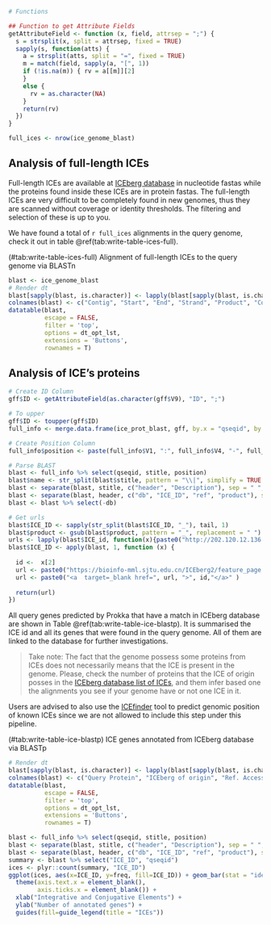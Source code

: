 ```r
# Functions

## Function to get Attribute Fields
getAttributeField <- function (x, field, attrsep = ";") { 
  s = strsplit(x, split = attrsep, fixed = TRUE) 
  sapply(s, function(atts) { 
    a = strsplit(atts, split = "=", fixed = TRUE) 
    m = match(field, sapply(a, "[", 1)) 
    if (!is.na(m)) { rv = a[[m]][2] 
    } 
    else { 
      rv = as.character(NA) 
    } 
    return(rv) 
  }) 
}

full_ices <- nrow(ice_genome_blast)
```

## Analysis of full-length ICEs

Full-length ICEs are available at [ICEberg database](https://bioinfo-mml.sjtu.edu.cn/ICEberg/download.html) in nucleotide fastas while the proteins found inside these ICEs are in protein fastas. The full-length ICEs are very difficult to be completely found in new genomes, thus they are scanned without coverage or identity thresholds. The filtering and selection of these is up to you.

We have found a total of `r full_ices` alignments in the query genome, check it out in table \@ref(tab:write-table-ices-full).

<caption>(#tab:write-table-ices-full) Alignment of full-length ICEs to the query genome via BLASTn</caption>
```r
blast <- ice_genome_blast
# Render dt
blast[sapply(blast, is.character)] <- lapply(blast[sapply(blast, is.character)], as.factor)
colnames(blast) <- c("Contig", "Start", "End", "Strand", "Product", "Coverage_aln", "Gaps", "Coverage %", "Identity %", "Database", "Ref. Accession", "Description")
datatable(blast,
          escape = FALSE,
          filter = 'top',
          options = dt_opt_lst,
          extensions = 'Buttons',
          rownames = T)
```

## Analysis of ICE's proteins

```r
# Create ID Column
gff$ID <- getAttributeField(as.character(gff$V9), "ID", ";")

# To upper
gff$ID <- toupper(gff$ID)
full_info <- merge.data.frame(ice_prot_blast, gff, by.x = "qseqid", by.y = "ID")

# Create Position Column
full_info$position <- paste(full_info$V1, ":", full_info$V4, "-", full_info$V5, sep = "")

# Parse BLAST
blast <- full_info %>% select(qseqid, stitle, position)
blast$name <- str_split(blast$stitle, pattern = "\\|", simplify = TRUE )[,6]
blast <- separate(blast, stitle, c("header", "Description"), sep = " ", extra = "merge")
blast <- separate(blast, header, c("db", "ICE_ID", "ref", "product"), sep = "~~~", extra = "merge")
blast <- blast %>% select(-db)

# Get urls
blast$ICE_ID <- sapply(str_split(blast$ICE_ID, "_"), tail, 1)
blast$product <- gsub(blast$product, pattern = "_", replacement = " ")
urls <- lapply(blast$ICE_id, function(x){paste0("http://202.120.12.136:7913/ICEberg2/feature_page.php?ice_id=", x)})
blast$ICE_ID <- apply(blast, 1, function (x) {
  
  id <-  x[2]
  url <- paste0("https://bioinfo-mml.sjtu.edu.cn/ICEberg2/feature_page.php?ice_id=", id, "#ICE")
  url <- paste0("<a  target=_blank href=", url, ">", id,"</a>" )
    
  return(url)
})
```

All query genes predicted by Prokka that have a match in ICEberg database are shown in Table \@ref(tab:write-table-ice-blastp). It is summarised the ICE id and all its genes that were found in the query genome. All of them are linked to the database for further investigations.

> Take note: The fact that the genome possess some proteins from ICEs does not necessarily means that the ICE is present in the genome. Please, check the number of proteins that the ICE of origin posses in the [ICEberg database list of ICEs](https://bioinfo-mml.sjtu.edu.cn/ICEberg2/browse_result.php?type=alpha&alpha=100), and them infer based one the alignments you see if your genome have or not one ICE in it.

Users are advised to also use the [ICEfinder](https://bioinfo-mml.sjtu.edu.cn/ICEberg2/tools.html) tool to predict genomic position of known ICEs since we are not allowed to include this step under this pipeline.

<caption>(#tab:write-table-ice-blastp) ICE genes annotated from ICEberg database via BLASTp</caption>
```r
# Render dt
blast[sapply(blast, is.character)] <- lapply(blast[sapply(blast, is.character)], as.factor)
colnames(blast) <- c("Query Protein", "ICEberg of origin", "Ref. Accession", "Product / Gene", "Description", "Genomic Position")
datatable(blast,
          escape = FALSE,
          filter = 'top',
          options = dt_opt_lst,
          extensions = 'Buttons',
          rownames = T)
```


```r
blast <- full_info %>% select(qseqid, stitle, position)
blast <- separate(blast, stitle, c("header", "Description"), sep = " ", extra = "merge")
blast <- separate(blast, header, c("db", "ICE_ID", "ref", "product"), sep = "~~~", extra = "merge")
summary <- blast %>% select("ICE_ID", "qseqid")
ices <- plyr::count(summary, "ICE_ID")
ggplot(ices, aes(x=ICE_ID, y=freq, fill=ICE_ID)) + geom_bar(stat = "identity") +
  theme(axis.text.x = element_blank(),
        axis.ticks.x = element_blank()) +
  xlab("Integrative and Conjugative Elements") +
  ylab("Number of annotated genes") +
  guides(fill=guide_legend(title = "ICEs"))
```